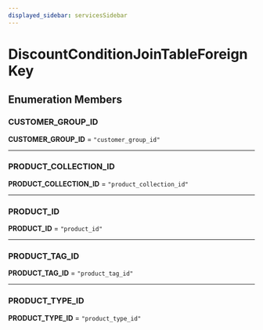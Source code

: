 ```yaml
---
displayed_sidebar: servicesSidebar
---
```



# DiscountConditionJoinTableForeignKey

## Enumeration Members

### CUSTOMER\_GROUP\_ID

 **CUSTOMER\_GROUP\_ID** = ``"customer_group_id"``

___

### PRODUCT\_COLLECTION\_ID

 **PRODUCT\_COLLECTION\_ID** = ``"product_collection_id"``

___

### PRODUCT\_ID

 **PRODUCT\_ID** = ``"product_id"``

___

### PRODUCT\_TAG\_ID

 **PRODUCT\_TAG\_ID** = ``"product_tag_id"``

___

### PRODUCT\_TYPE\_ID

 **PRODUCT\_TYPE\_ID** = ``"product_type_id"``
